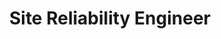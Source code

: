 ---
title: Site Reliability Engineer
name: Anais	Urlichs
site: https://civo.com/
company: Civo
talk: normal
talk-title: Debugging Argo Canary Rollouts with Prometheus and OpenTelemetry
headshot: anais-urlichs.png
twitter: https://twitter.com/urlichsanais
---